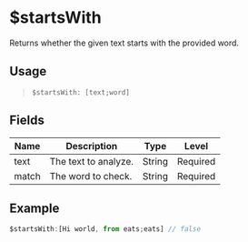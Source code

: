 # $startsWith
Returns whether the given text starts with the provided word.

## Usage
> `$startsWith: [text;word]`

## Fields
| Name  | Description           | Type   | Level    |
| ----- | --------------------- | ------ | -------- |
| text  | The text to analyze.  | String | Required |
| match | The word to check.    | String | Required |

## Example
```js
$startsWith:[Hi world, from eats;eats] // false
```